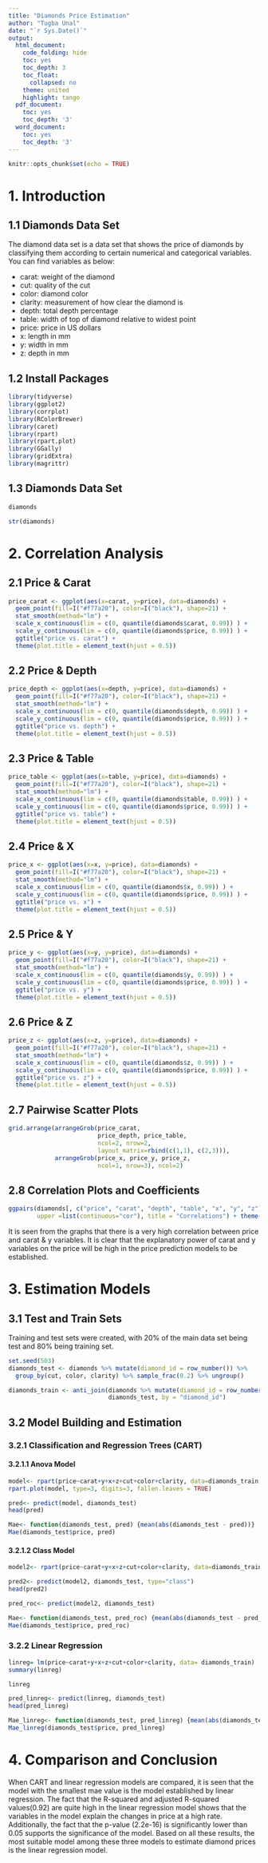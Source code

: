```yaml
---
title: "Diamonds Price Estimation"
author: "Tugba Unal"
date: "`r Sys.Date()`"
output: 
  html_document:
    code_folding: hide
    toc: yes
    toc_depth: 3
    toc_float:
      collapsed: no
    theme: united
    highlight: tango
  pdf_document:
    toc: yes
    toc_depth: '3'
  word_document:
    toc: yes
    toc_depth: '3'
---
```


```r
knitr::opts_chunk$set(echo = TRUE)
```


# 1. Introduction

## 1.1 Diamonds Data Set

The diamond data set is a data set that shows the price of diamonds by classifying them according to certain numerical and categorical variables. You can find variables as below:

- carat: weight of the diamond
- cut: quality of the cut
- color: diamond color
- clarity: measurement of how clear the diamond is
- depth: total depth percentage
- table: width of top of diamond relative to widest point
- price: price in US dollars
- x: length in mm
- y: width in mm
- z: depth in mm


## 1.2 Install Packages

```r
library(tidyverse)
library(ggplot2)
library(corrplot)
library(RColorBrewer)
library(caret) 
library(rpart)
library(rpart.plot)
library(GGally)
library(gridExtra)
library(magrittr) 
```


## 1.3 Diamonds Data Set

```r
diamonds
```

```r
str(diamonds)
```


# 2. Correlation Analysis

## 2.1 Price & Carat

```r
price_carat <- ggplot(aes(x=carat, y=price), data=diamonds) +
  geom_point(fill=I("#f77a20"), color=I("black"), shape=21) +
  stat_smooth(method="lm") +
  scale_x_continuous(lim = c(0, quantile(diamonds$carat, 0.99)) ) +
  scale_y_continuous(lim = c(0, quantile(diamonds$price, 0.99)) ) +
  ggtitle("price vs. carat") +
  theme(plot.title = element_text(hjust = 0.5))

```

## 2.2 Price & Depth

```r
price_depth <- ggplot(aes(x=depth, y=price), data=diamonds) +
  geom_point(fill=I("#f77a20"), color=I("black"), shape=21) +
  stat_smooth(method="lm") +
  scale_x_continuous(lim = c(0, quantile(diamonds$depth, 0.99)) ) +
  scale_y_continuous(lim = c(0, quantile(diamonds$price, 0.99)) ) +
  ggtitle("price vs. depth") +
  theme(plot.title = element_text(hjust = 0.5))
```

## 2.3 Price & Table

```r
price_table <- ggplot(aes(x=table, y=price), data=diamonds) +
  geom_point(fill=I("#f77a20"), color=I("black"), shape=21) +
  stat_smooth(method="lm") +
  scale_x_continuous(lim = c(0, quantile(diamonds$table, 0.99)) ) +
  scale_y_continuous(lim = c(0, quantile(diamonds$price, 0.99)) ) +
  ggtitle("price vs. table") +
  theme(plot.title = element_text(hjust = 0.5))
```

## 2.4 Price & X

```r
price_x <- ggplot(aes(x=x, y=price), data=diamonds) +
  geom_point(fill=I("#f77a20"), color=I("black"), shape=21) +
  stat_smooth(method="lm") +
  scale_x_continuous(lim = c(0, quantile(diamonds$x, 0.99)) ) +
  scale_y_continuous(lim = c(0, quantile(diamonds$price, 0.99)) ) +
  ggtitle("price vs. x") +
  theme(plot.title = element_text(hjust = 0.5))
```

## 2.5 Price & Y

```r
price_y <- ggplot(aes(x=y, y=price), data=diamonds) +
  geom_point(fill=I("#f77a20"), color=I("black"), shape=21) +
  stat_smooth(method="lm") +
  scale_x_continuous(lim = c(0, quantile(diamonds$y, 0.99)) ) +
  scale_y_continuous(lim = c(0, quantile(diamonds$price, 0.99)) ) +
  ggtitle("price vs. y") +
  theme(plot.title = element_text(hjust = 0.5))
```

## 2.6 Price & Z

```r
price_z <- ggplot(aes(x=z, y=price), data=diamonds) +
  geom_point(fill=I("#f77a20"), color=I("black"), shape=21) +
  stat_smooth(method="lm") +
  scale_x_continuous(lim = c(0, quantile(diamonds$z, 0.99)) ) +
  scale_y_continuous(lim = c(0, quantile(diamonds$price, 0.99)) ) +
  ggtitle("price vs. z") +
  theme(plot.title = element_text(hjust = 0.5))
```

## 2.7 Pairwise Scatter Plots

```r
grid.arrange(arrangeGrob(price_carat, 
                         price_depth, price_table, 
                         ncol=2, nrow=2, 
                         layout_matrix=rbind(c(1,1), c(2,3))),
             arrangeGrob(price_x, price_y, price_z, 
                         ncol=1, nrow=3), ncol=2)
```

## 2.8 Correlation Plots and Coefficients

```r
ggpairs(diamonds[, c("price", "carat", "depth", "table", "x", "y", "z")], 
        upper =list(continuous="cor"), title = "Correlations") + theme(plot.title = element_text(hjust = 0.5))
```

It is seen from the graphs that there is a very high correlation between price and carat & y variables. It is clear that the explanatory power of carat and y variables on the price will be high in the price prediction models to be established.


# 3. Estimation Models

## 3.1 Test and Train Sets

Training and test sets were created, with 20% of the main data set being test and 80% being training set.

```r
set.seed(503)
diamonds_test <- diamonds %>% mutate(diamond_id = row_number()) %>% 
  group_by(cut, color, clarity) %>% sample_frac(0.2) %>% ungroup()

diamonds_train <- anti_join(diamonds %>% mutate(diamond_id = row_number()), 
                            diamonds_test, by = "diamond_id")
```


## 3.2 Model Building and Estimation

### 3.2.1 Classification and Regression Trees (CART)

#### 3.2.1.1 Anova Model

```r
model<- rpart(price~carat+y+x+z+cut+color+clarity, data=diamonds_train,  method="anova")
rpart.plot(model, type=3, digits=3, fallen.leaves = TRUE)
```

```r
pred<- predict(model, diamonds_test)
head(pred)
```

```r
Mae<- function(diamonds_test, pred) {mean(abs(diamonds_test - pred))}
Mae(diamonds_test$price, pred) 
```

#### 3.2.1.2 Class Model

```r
model2<- rpart(price~carat+y+x+z+cut+color+clarity, data=diamonds_train,  method="class")
```

```r
pred2<- predict(model2, diamonds_test, type="class")
head(pred2)
```

```r
pred_roc<- predict(model2, diamonds_test)

Mae<- function(diamonds_test, pred_roc) {mean(abs(diamonds_test - pred_roc))}
Mae(diamonds_test$price, pred_roc) 
```


### 3.2.2 Linear Regression

```r
linreg= lm(price~carat+y+x+z+cut+color+clarity, data= diamonds_train)
summary(linreg)
```

```r
linreg
```

```r
pred_linreg<- predict(linreg, diamonds_test)
head(pred_linreg)
```

```r
Mae_linreg<- function(diamonds_test, pred_linreg) {mean(abs(diamonds_test - pred_linreg))}
Mae_linreg(diamonds_test$price, pred_linreg)  
```

# 4. Comparison and Conclusion

When CART and linear regression models are compared, it is seen that the model with the smallest mae value is the model established by linear regression. The fact that the R-squared and adjusted R-squared values(0.92) are quite high in the linear regression model shows that the variables in the model explain the changes in price at a high rate. Additionally, the fact that the p-value (2.2e-16) is significantly lower than 0.05 supports the significance of the model. Based on all these results, the most suitable model among these three models to estimate diamond prices is the linear regression model.
